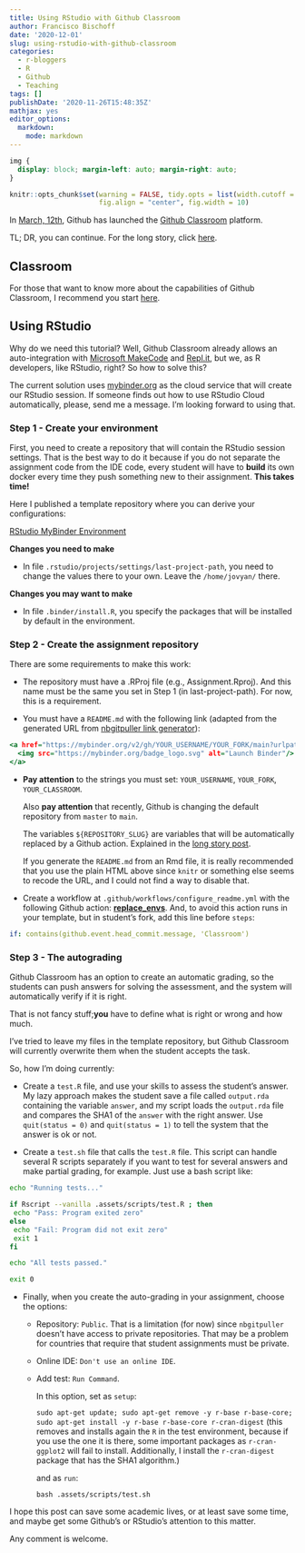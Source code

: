 ```yaml
---
title: Using RStudio with Github Classroom
author: Francisco Bischoff
date: '2020-12-01'
slug: using-rstudio-with-github-classroom
categories:
  - r-bloggers
  - R
  - Github
  - Teaching
tags: []
publishDate: '2020-11-26T15:48:35Z'
mathjax: yes
editor_options:
  markdown:
    mode: markdown
---
```


```css
img {
  display: block; margin-left: auto; margin-right: auto;
}
```

```r
knitr::opts_chunk$set(warning = FALSE, tidy.opts = list(width.cutoff = 90), tidy = TRUE,
                      fig.align = "center", fig.width = 10)
```

In [March, 12th](https://tcrn.ch/3aSjWNY), Github has launched the [Github Classroom](https://classroom.github.com/) platform.

TL; DR, you can continue.
For the long story, click [here](/posts/using-rstudio-with-github-classroom-long).

## Classroom

For those that want to know more about the capabilities of Github Classroom, I recommend you start [here](https://classroom.github.com/help).

## Using RStudio

Why do we need this tutorial?
Well, Github Classroom already allows an auto-integration with [Microsoft MakeCode](https://www.microsoft.com/en-us/makecode) and [Repl.it](https://repl.it/), but we, as R developers, like RStudio, right?
So how to solve this?

The current solution uses [mybinder.org](https://mybinder.org/) as the cloud service that will create our RStudio session.
If someone finds out how to use RStudio Cloud automatically, please, send me a message.
I'm looking forward to using that.

### Step 1 - Create your environment

First, you need to create a repository that will contain the RStudio session settings.
That is the best way to do it because if you do not separate the assignment code from the IDE code, every student will have to **build** its own docker every time they push something new to their assignment.
**This takes time!**

Here I published a template repository where you can derive your configurations:

[RStudio MyBinder Environment](https://github.com/franzbischoff/rstudio_mybinder_env)

**Changes you need to make**

-   In file `.rstudio/projects/settings/last-project-path`, you need to change the values there to your own. Leave the `/home/jovyan/` there.

**Changes you may want to make**

-   In file `.binder/install.R`, you specify the packages that will be installed by default in the environment.

### Step 2 - Create the assignment repository

There are some requirements to make this work:

-   The repository must have a .RProj file (e.g., Assignment.Rproj).
    And this name must be the same you set in Step 1 (in last-project-path).
    For now, this is a requirement.

-   You must have a `README.md` with the following link (adapted from the generated URL from [nbgitpuller link generator](https://jupyterhub.github.io/nbgitpuller/link?tab=binder)):

``` .html
<a href="https://mybinder.org/v2/gh/YOUR_USERNAME/YOUR_FORK/main?urlpath=git-pull%3Frepo%3Dhttps%253A%252F%252Fgithub.com%252F${REPOSITORY_ACCOUNT}%252F${REPOSITORY_SLUG}%26targetPath%3DYOUR_CLASSROOM%26urlpath%3Drstudio%252F%26branch%3Dmain">
  <img src="https://mybinder.org/badge_logo.svg" alt="Launch Binder"/>
</a>
```

-   **Pay attention** to the strings you must set: `YOUR_USERNAME`, `YOUR_FORK`, `YOUR_CLASSROOM`.

    Also **pay attention** that recently, Github is changing the default repository from `master` to `main`.

    The variables `${REPOSITORY_SLUG}` are variables that will be automatically replaced by a Github action.
    Explained in the [long story post](using-rstudio-with-github-classroom-long).

    If you generate the `README.md` from an Rmd file, it is really recommended that you use the plain HTML above since `knitr` or something else seems to recode the URL, and I could not find a way to disable that.

-   Create a workflow at `.github/workflows/configure_readme.yml` with the following Github action: [**replace_envs**](https://github.com/marketplace/actions/replace_envs).
    And, to avoid this action runs in your template, but in student's fork, add this line before `steps`:

``` .yaml
if: contains(github.event.head_commit.message, 'Classroom')
```

### Step 3 - The autograding

Github Classroom has an option to create an automatic grading, so the students can push answers for solving the assessment, and the system will automatically verify if it is right.

That is not fancy stuff;**you** have to define what is right or wrong and how much.

I've tried to leave my files in the template repository, but Github Classroom will currently overwrite them when the student accepts the task.

So, how I'm doing currently:

-   Create a `test.R` file, and use your skills to assess the student's answer.
    My lazy approach makes the student save a file called `output.rda` containing the variable `answer`, and my script loads the `output.rda` file and compares the SHA1 of the `answer` with the right answer.
    Use `quit(status = 0)` and `quit(status = 1)` to tell the system that the answer is ok or not.

-   Create a `test.sh` file that calls the `test.R` file.
    This script can handle several R scripts separately if you want to test for several answers and make partial grading, for example.
    Just use a bash script like:

``` .bash
echo "Running tests..."

if Rscript --vanilla .assets/scripts/test.R ; then
 echo "Pass: Program exited zero"
else
 echo "Fail: Program did not exit zero"
 exit 1
fi

echo "All tests passed."

exit 0
```

-   Finally, when you create the auto-grading in your assignment, choose the options:

    -   Repository: `Public`.
        That is a limitation (for now) since `nbgitpuller` doesn't have access to private repositories.
        That may be a problem for countries that require that student assignments must be private.

    -   Online IDE: `Don't use an online IDE`.

    -   Add test: `Run Command`.

        In this option, set as `setup`:

        `sudo apt-get update; sudo apt-get remove -y r-base r-base-core; sudo apt-get install -y r-base r-base-core r-cran-digest` (this removes and installs again the `R` in the test environment, because if you use the one it is there, some important packages as `r-cran-ggplot2` will fail to install. Additionally, I install the `r-cran-digest` package that has the SHA1 algorithm.)

        and as `run`:

        `bash .assets/scripts/test.sh`

I hope this post can save some academic lives, or at least save some time, and maybe get some Github's or RStudio's attention to this matter.

Any comment is welcome.
